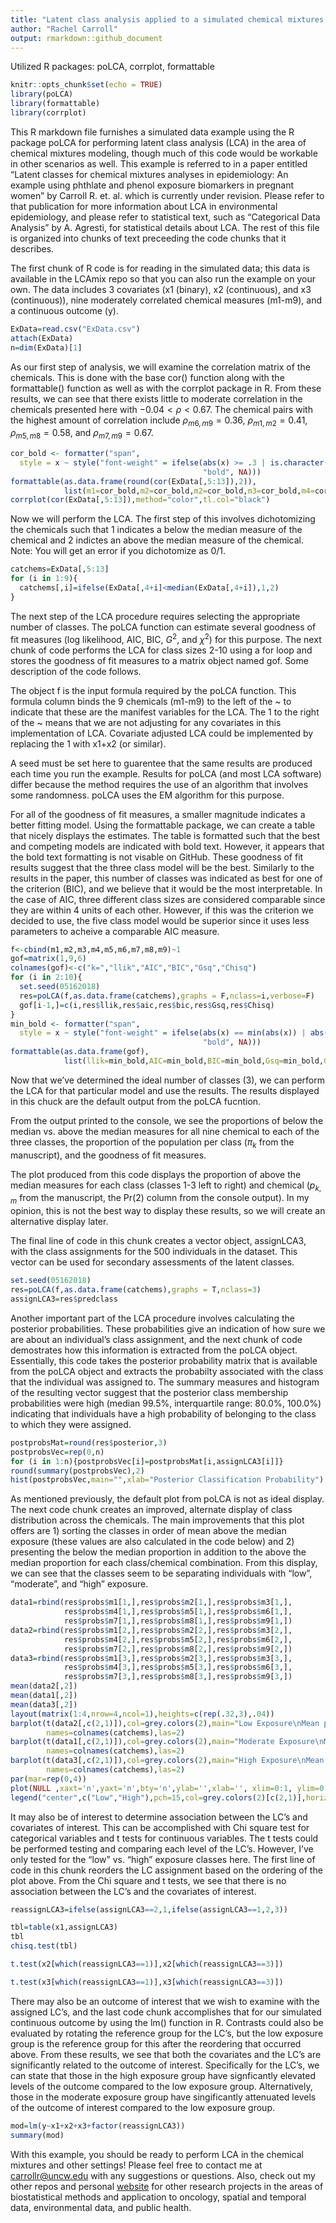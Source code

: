 ---
title: "Latent class analysis applied to a simulated chemical mixtures example"
author: "Rachel Carroll"
output: rmarkdown::github_document
---
Utilized R packages: poLCA, corrplot, formattable


```{r setup, include=FALSE}
knitr::opts_chunk$set(echo = TRUE)
library(poLCA)
library(formattable)
library(corrplot)
```
This R markdown file furnishes a simulated data example using the R package poLCA for performing latent class analysis (LCA) in the area of chemical mixtures modeling, though much of this code would be workable in other scenarios as well. This example is referred to in a paper entitled "Latent classes for chemical mixtures analyses in epidemiology: An example using phthlate and phenol exposure biomarkers in pregnant women" by Carroll R. et. al. which is currently under revision. Please refer to that publication for more information about LCA in environmental epidemiology, and please refer to statistical text, such as "Categorical Data Analysis" by A. Agresti, for statistical details about LCA. The rest of this file is organized into chunks of text preceeding the code chunks that it describes.

The first chunk of R code is for reading in the simulated data; this data is available in the LCAmix repo so that you can also run the example on your own. The data includes 3 covariates (x1 (binary), x2 (continuous), and x3 (continuous)), nine moderately correlated chemical measures (m1-m9), and a continuous outcome (y).

```{r}
ExData=read.csv("ExData.csv")
attach(ExData)
n=dim(ExData)[1]
```
As our first step of analysis, we will examine the correlation matrix of the chemicals. This is done with the base cor() function along with the formattable() function as well as with the corrplot package in R. From these results, we can see that there exists little to moderate correlation in the chemicals presented here with $-0.04 \lt \rho \lt 0.67$. The chemical pairs with the highest amount of correlation include $\rho_{m6,m9}=0.36$, $\rho_{m1,m2}=0.41$, $\rho_{m5,m8}=0.58$, and $\rho_{m7,m9}=0.67$.
```{r}
cor_bold <- formatter("span", 
  style = x ~ style("font-weight" = ifelse(abs(x) >= .3 | is.character(x), 
                                           "bold", NA)))
formattable(as.data.frame(round(cor(ExData[,5:13]),2)),
            list(m1=cor_bold,m2=cor_bold,m2=cor_bold,m3=cor_bold,m4=cor_bold,m5=cor_bold,m6=cor_bold,m7=cor_bold,m8=cor_bold,m9=cor_bold))
corrplot(cor(ExData[,5:13]),method="color",tl.col="black")
```

Now we will perform the LCA. The first step of this involves dichotomizing the chemicals such that 1 indicates a below the median measure of the chemical and 2 indictes an above the median measure of the chemical. Note: You will get an error if you dichotomize as 0/1.

```{r}
catchems=ExData[,5:13]
for (i in 1:9){
  catchems[,i]=ifelse(ExData[,4+i]<median(ExData[,4+i]),1,2)
}
```

The next step of the LCA procedure requires selecting the appropriate number of classes. The poLCA function can estimate several goodness of fit measures (log likelihood, AIC, BIC, $G^2$, and $\chi^2$) for this purpose. The next chunk of code performs the LCA for class sizes 2-10 using a for loop and stores the goodness of fit measures to a matrix object named gof. Some description of the code follows.

The object f is the input formula required by the poLCA function. This formula column binds the 9 chemicals (m1-m9) to the left of the ~ to indicate that these are the manifest variables for the LCA. The 1 to the right of the ~ means that we are not adjusting for any covariates in this implementation of LCA. Covariate adjusted LCA could be implemented by replacing the 1 with x1+x2 (or similar).

A seed must be set here to guarentee that the same results are produced each time you run the example. Results for poLCA (and most LCA software) differ because the method requires the use of an algorithm that involves some randomness. poLCA uses the EM algorithm for this purpose.

For all of the goodness of fit measures, a smaller magnitude indicates a better fitting model. Using the formattable package, we can create a table that nicely displays the estimates. The table is formatted such that the best and competing models are indicated with bold text. However, it appears that the bold text formatting is not visable on GitHub. These goodness of fit results suggest that the three class model will be the best. Similarly to the results in the paper, this number of classes was indicated as best for one of the criterion (BIC), and we believe that it would be the most interpretable. In the case of AIC, three different class sizes are considered comparable since they are within 4 units of each other. However, if this was the criterion we decided to use, the five class model would be superior since it uses less parameters to acheive a comparable AIC measure.
```{r}
f<-cbind(m1,m2,m3,m4,m5,m6,m7,m8,m9)~1
gof=matrix(1,9,6)
colnames(gof)<-c("k=","llik","AIC","BIC","Gsq","Chisq")
for (i in 2:10){
  set.seed(05162018)
  res=poLCA(f,as.data.frame(catchems),graphs = F,nclass=i,verbose=F)
  gof[i-1,]=c(i,res$llik,res$aic,res$bic,res$Gsq,res$Chisq)
}
min_bold <- formatter("span", 
  style = x ~ style("font-weight" = ifelse(abs(x) == min(abs(x)) | abs(abs(x) - min(abs(x)))<=4, 
                                           "bold", NA)))
formattable(as.data.frame(gof),
            list(llik=min_bold,AIC=min_bold,BIC=min_bold,Gsq=min_bold,Chisq=min_bold))
```
Now that we've determined the ideal number of classes (3), we can perform the LCA for that particular model and use the results. The results displayed in this chuck are the default output from the poLCA fucntion. 

From the output printed to the console, we see the proportions of below the median vs. above the median measures for all nine chemical to each of the three classes, the proportion of the population per class ($\pi_k$ from the manuscript), and the goodness of fit measures.

The plot produced from this code displays the proportion of above the median measures for each class (classes 1-3 left to right) and chemical ($p_{k,m}$ from the manuscript, the Pr(2) column from the console output). In my opinion, this is not the best way to display these results, so we will create an alternative display later. 

The final line of code in this chunk creates a vector object, assignLCA3, with the class assignments for the 500 individuals in the dataset. This vector can be used for secondary assessments of the latent classes.

```{r}
set.seed(05162018)
res=poLCA(f,as.data.frame(catchems),graphs = T,nclass=3)
assignLCA3=res$predclass
```
Another important part of the LCA procedure involves calculating the posterior probabilities. These probabilities give an indication of how sure we are about an individual's class assignment, and the next chunk of code demostrates how this information is extracted from the poLCA object. Essentially, this code takes the posterior probability matrix that is available from the poLCA object and extracts the probabilty associated with the class that the individual was assigned to. The summary measures and histogram of the resulting vector suggest that the posterior class membership probabilities were high (median 99.5%, interquartile range: 80.0%, 100.0%) indicating that individuals have a high probability of belonging to the class to which they were assigned.

```{r}
postprobsMat=round(res$posterior,3)
postprobsVec=rep(0,n)
for (i in 1:n){postprobsVec[i]=postprobsMat[i,assignLCA3[i]]}
round(summary(postprobsVec),2)
hist(postprobsVec,main="",xlab="Posterior Classification Probability")
```
As mentioned previously, the default plot from poLCA is not as ideal display. The next code chunk creates an improved, alternate display of class distribution across the chemicals. The main improvements that this plot offers are 1) sorting the classes in order of mean above the median exposure (these values are also calculated in the code below) and 2) presenting the below the median proportion in addition to the above the median proportion for each class/chemical combination. From this display, we can see that the classes seem to be separating individuals with "low", "moderate", and "high" exposure.
```{r}
data1=rbind(res$probs$m1[1,],res$probs$m2[1,],res$probs$m3[1,],
            res$probs$m4[1,],res$probs$m5[1,],res$probs$m6[1,],
            res$probs$m7[1,],res$probs$m8[1,],res$probs$m9[1,])
data2=rbind(res$probs$m1[2,],res$probs$m2[2,],res$probs$m3[2,],
            res$probs$m4[2,],res$probs$m5[2,],res$probs$m6[2,],
            res$probs$m7[2,],res$probs$m8[2,],res$probs$m9[2,])
data3=rbind(res$probs$m1[3,],res$probs$m2[3,],res$probs$m3[3,],
            res$probs$m4[3,],res$probs$m5[3,],res$probs$m6[3,],
            res$probs$m7[3,],res$probs$m8[3,],res$probs$m9[3,])
mean(data2[,2])
mean(data1[,2])
mean(data3[,2])
layout(matrix(1:4,nrow=4,ncol=1),heights=c(rep(.32,3),.04))
barplot(t(data2[,c(2,1)]),col=grey.colors(2),main="Low Exposure\nMean percentage of individuals with high exposure across all chemicals: 34%",cex.main=.9,
        names=colnames(catchems),las=2)
barplot(t(data1[,c(2,1)]),col=grey.colors(2),main="Moderate Exposure\nMean percentage of individuals with high exposure across all chemicals: 43%",cex.main=.9,
        names=colnames(catchems),las=2)
barplot(t(data3[,c(2,1)]),col=grey.colors(2),main="High Exposure\nMean percentage of individuals with high exposure across all chemicals: 67%",cex.main=.9,
        names=colnames(catchems),las=2)
par(mar=rep(0,4))
plot(NULL ,xaxt='n',yaxt='n',bty='n',ylab='',xlab='', xlim=0:1, ylim=0:1)
legend("center",c("Low","High"),pch=15,col=grey.colors(2)[c(2,1)],horiz = TRUE,cex=1.25,bty = "n")
```
It may also be of interest to determine association between the LC's and covariates of interest. This can be accomplished with Chi square test for categorical variables and t tests for continuous variables. The t tests could be performed testing and comparing each level of the LC's. However, I've only tested for the "low" vs. "high" exposure classes here. The first line of code in this chunk reorders the LC assignment based on the ordering of the plot above. From the Chi square and t tests, we see that there is no association between the LC's and the covariates of interest. 
```{r}
reassignLCA3=ifelse(assignLCA3==2,1,ifelse(assignLCA3==1,2,3))

tbl=table(x1,assignLCA3)
tbl
chisq.test(tbl)

t.test(x2[which(reassignLCA3==1)],x2[which(reassignLCA3==3)])

t.test(x3[which(reassignLCA3==1)],x3[which(reassignLCA3==3)])
```
There may also be an outcome of interest that we wish to examine with the assigned LC's, and the last code chunk accomplishes that for our simulated continuous outcome by using the lm() function in R. Contrasts could also be evaluated by rotating the reference group for the LC's, but the low exposure group is the reference group for this after the reordering that occurred above. From these results, we see that both the covariates and the LC's are significantly related to the outcome of interest. Specifically for the LC's, we can state that those in the high exposure group have signficantly elevated levels of the outcome compared to the low exposure group. Alternatively, those in the moderate exposure group have singificantly attenuated levels of the outcome of interest compared to the low exposure group.
```{r}
mod=lm(y~x1+x2+x3+factor(reassignLCA3))
summary(mod)
```
With this example, you should be ready to perform LCA in the chemical mixtures and other settings! Please feel free to contact me at <carrollr@uncw.edu> with any suggestions or questions. Also, check out my other repos and personal [website](https://www.rachelmcarroll.weebly.com) for other research projects in the areas of biostatistical methods and application to oncology, spatial and temporal data, environmental data, and public health.